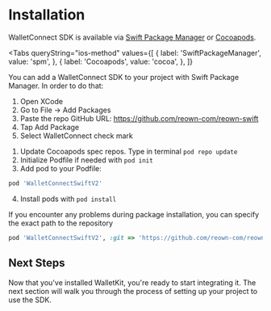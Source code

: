 
# Installation

WalletConnect SDK is available via [Swift Package Manager](https://swift.org/package-manager/) or [Cocoapods](https://cocoapods.org/).

<Tabs
queryString="ios-method"
	values={[
		{ label: 'SwiftPackageManager', value: 'spm', },
		{ label: 'Cocoapods', value: 'cocoa', },
	]}
>
<TabItem value="spm">

You can add a WalletConnect SDK to your project with Swift Package Manager. In order to do that:

1. Open XCode
2. Go to File -> Add Packages
3. Paste the repo GitHub URL: https://github.com/reown-com/reown-swift
4. Tap Add Package
5. Select WalletConnect check mark

</TabItem>
<TabItem value="cocoa">

1. Update Cocoapods spec repos. Type in terminal `pod repo update`
2. Initialize Podfile if needed with `pod init`
3. Add pod to your Podfile:

```ruby
pod 'WalletConnectSwiftV2'
```

4. Install pods with `pod install`

If you encounter any problems during package installation, you can specify the exact path to the repository

```ruby
pod 'WalletConnectSwiftV2', :git => 'https://github.com/reown-com/reown-swift.git', :tag => '1.0.5'
```

</TabItem>
</Tabs>

## Next Steps

Now that you've installed WalletKit, you're ready to start integrating it. The next section will walk you through the process of setting up your project to use the SDK.
